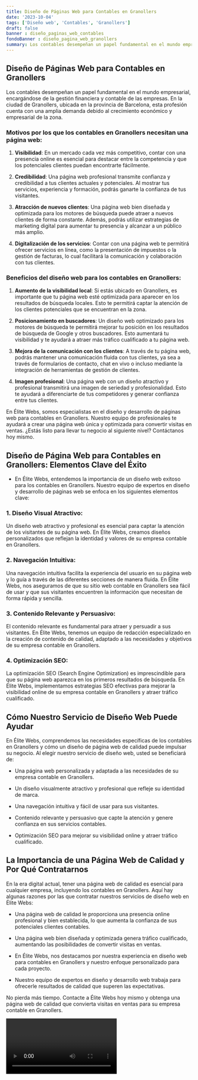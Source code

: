 ```yaml
---
title: Diseño de Páginas Web para Contables en Granollers
date: '2023-10-04'
tags: ['Diseño web', 'Contables', 'Granollers']
draft: false
banner : diseño_paginas_web_contables
fondoBanner : diseño_pagina_web_granollers
summary: Los contables desempeñan un papel fundamental en el mundo empresarial, encargándose de la gestión financiera y contable de las empresas. En la ciudad de Granollers, ubicada en la provincia de Barcelona, esta profesión cuenta con una amplia demanda debido al crecimiento económico y empresarial de la zona.
---
```


## Diseño de Páginas Web para Contables en Granollers 

Los contables desempeñan un papel fundamental en el mundo empresarial, encargándose de la gestión financiera y contable de las empresas. En la ciudad de Granollers, ubicada en la provincia de Barcelona, esta profesión cuenta con una amplia demanda debido al crecimiento económico y empresarial de la zona.

### Motivos por los que los contables en Granollers necesitan una página web:

1. **Visibilidad**: En un mercado cada vez más competitivo, contar con una presencia online es esencial para destacar entre la competencia y que los potenciales clientes puedan encontrarte fácilmente.

2. **Credibilidad**: Una página web profesional transmite confianza y credibilidad a tus clientes actuales y potenciales. Al mostrar tus servicios, experiencia y formación, podrás ganarte la confianza de tus visitantes.

3. **Atracción de nuevos clientes**: Una página web bien diseñada y optimizada para los motores de búsqueda puede atraer a nuevos clientes de forma constante. Además, podrás utilizar estrategias de marketing digital para aumentar tu presencia y alcanzar a un público más amplio.

4. **Digitalización de los servicios**: Contar con una página web te permitirá ofrecer servicios en línea, como la presentación de impuestos o la gestión de facturas, lo cual facilitará la comunicación y colaboración con tus clientes.

### Beneficios del diseño web para los contables en Granollers:

1. **Aumento de la visibilidad local**: Si estás ubicado en Granollers, es importante que tu página web esté optimizada para aparecer en los resultados de búsqueda locales. Esto te permitirá captar la atención de los clientes potenciales que se encuentran en la zona.

2. **Posicionamiento en buscadores**: Un diseño web optimizado para los motores de búsqueda te permitirá mejorar tu posición en los resultados de búsqueda de Google y otros buscadores. Esto aumentará tu visibilidad y te ayudará a atraer más tráfico cualificado a tu página web.

3. **Mejora de la comunicación con los clientes**: A través de tu página web, podrás mantener una comunicación fluida con tus clientes, ya sea a través de formularios de contacto, chat en vivo o incluso mediante la integración de herramientas de gestión de clientes.

4. **Imagen profesional**: Una página web con un diseño atractivo y profesional transmitirá una imagen de seriedad y profesionalidad. Esto te ayudará a diferenciarte de tus competidores y generar confianza entre tus clientes.

En Élite Webs, somos especialistas en el diseño y desarrollo de páginas web para contables en Granollers. Nuestro equipo de profesionales te ayudará a crear una página web única y optimizada para convertir visitas en ventas. ¿Estás listo para llevar tu negocio al siguiente nivel? Contáctanos hoy mismo.

<GifSeo />

<Cta />

## Diseño de Página Web para Contables en Granollers: Elementos Clave del Éxito

- En Élite Webs, entendemos la importancia de un diseño web exitoso para los contables en Granollers. Nuestro equipo de expertos en diseño y desarrollo de páginas web se enfoca en los siguientes elementos clave:

### 1. Diseño Visual Atractivo:
   Un diseño web atractivo y profesional es esencial para captar la atención de los visitantes de su página web. En Élite Webs, creamos diseños personalizados que reflejan la identidad y valores de su empresa contable en Granollers.

### 2. Navegación Intuitiva:
   Una navegación intuitiva facilita la experiencia del usuario en su página web y lo guía a través de las diferentes secciones de manera fluida. En Élite Webs, nos aseguramos de que su sitio web contable en Granollers sea fácil de usar y que sus visitantes encuentren la información que necesitan de forma rápida y sencilla.

### 3. Contenido Relevante y Persuasivo:
   El contenido relevante es fundamental para atraer y persuadir a sus visitantes. En Élite Webs, tenemos un equipo de redacción especializado en la creación de contenido de calidad, adaptado a las necesidades y objetivos de su empresa contable en Granollers.

### 4. Optimización SEO:
   La optimización SEO (Search Engine Optimization) es imprescindible para que su página web aparezca en los primeros resultados de búsqueda. En Élite Webs, implementamos estrategias SEO efectivas para mejorar la visibilidad online de su empresa contable en Granollers y atraer tráfico cualificado.

## Cómo Nuestro Servicio de Diseño Web Puede Ayudar

En Élite Webs, comprendemos las necesidades específicas de los contables en Granollers y cómo un diseño de página web de calidad puede impulsar su negocio. Al elegir nuestro servicio de diseño web, usted se beneficiará de:

- Una página web personalizada y adaptada a las necesidades de su empresa contable en Granollers.

- Un diseño visualmente atractivo y profesional que refleje su identidad de marca.

- Una navegación intuitiva y fácil de usar para sus visitantes.

- Contenido relevante y persuasivo que capte la atención y genere confianza en sus servicios contables.

- Optimización SEO para mejorar su visibilidad online y atraer tráfico cualificado.

## La Importancia de una Página Web de Calidad y Por Qué Contratarnos

En la era digital actual, tener una página web de calidad es esencial para cualquier empresa, incluyendo los contables en Granollers. Aquí hay algunas razones por las que contratar nuestros servicios de diseño web en Élite Webs:

- Una página web de calidad le proporciona una presencia online profesional y bien establecida, lo que aumenta la confianza de sus potenciales clientes contables.

- Una página web bien diseñada y optimizada genera tráfico cualificado, aumentando las posibilidades de convertir visitas en ventas.

- En Élite Webs, nos destacamos por nuestra experiencia en diseño web para contables en Granollers y nuestro enfoque personalizado para cada proyecto.

- Nuestro equipo de expertos en diseño y desarrollo web trabaja para ofrecerle resultados de calidad que superen las expectativas.

No pierda más tiempo. Contacte a Élite Webs hoy mismo y obtenga una página web de calidad que convierta visitas en ventas para su empresa contable en Granollers.

<Video />

<CtaBot job='Contables' city='Granollers'/>

<Gmaps query='Granollers+españa+maps' />